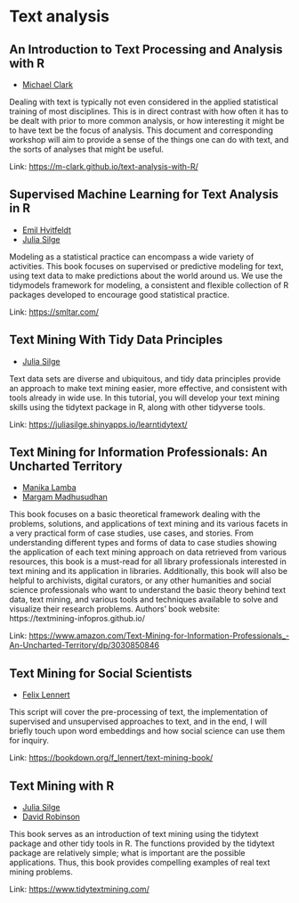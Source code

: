 # Text analysis

## An Introduction to Text Processing and Analysis with R

- [Michael Clark](https://m-clark.github.io)

Dealing with text is typically not even considered in the applied statistical training of most disciplines. This is in direct contrast with how often it has to be dealt with prior to more common analysis, or how interesting it might be to have text be the focus of analysis. This document and corresponding workshop will aim to provide a sense of the things one can do with text, and the sorts of analyses that might be useful.

Link: [https://m-clark.github.io/text-analysis-with-R/](https://m-clark.github.io/text-analysis-with-R/)

## Supervised Machine Learning for Text Analysis in R

- [Emil Hvitfeldt](https://twitter.com/Emil_Hvitfeldt)
- [Julia Silge](https://twitter.com/juliasilge)

Modeling as a statistical practice can encompass a wide variety of
activities. This book focuses on supervised or predictive modeling for
text, using text data to make predictions about the world around us. We
use the tidymodels framework for modeling, a consistent and flexible
collection of R packages developed to encourage good statistical
practice.

Link: [https://smltar.com/](https://smltar.com/)

## Text Mining With Tidy Data Principles

- [Julia Silge](https://twitter.com/juliasilge)

Text data sets are diverse and ubiquitous, and tidy data principles provide an approach to make text mining easier, more effective, and consistent with tools already in wide use. In this tutorial, you will develop your text mining skills using the tidytext package in R, along
with other tidyverse tools.

Link: [https://juliasilge.shinyapps.io/learntidytext/](https://juliasilge.shinyapps.io/learntidytext/)

## Text Mining for Information Professionals: An Uncharted Territory

- [Manika Lamba](https://twitter.com/lamba_manika)
- [Margam Madhusudhan](https://twitter.com/drmadhusudhan)

This book focuses on a basic theoretical framework dealing with the problems, solutions, and applications of text mining and its various facets in a very practical form of case studies, use cases, and stories. From understanding different types and forms of data to case studies showing the application of each text mining approach on data retrieved from various resources, this book is a must-read for all library professionals interested in text mining and its application in libraries. Additionally, this book will also be helpful to archivists, digital curators, or any other humanities and social science professionals who want to understand the basic theory behind text data, text mining, and various tools and techniques available to solve and visualize their research problems. 
Authors' book website: https://textmining-infopros.github.io/

Link: [https://www.amazon.com/Text-Mining-for-Information-Professionals_-An-Uncharted-Territory/dp/3030850846](https://www.amazon.com/Text-Mining-for-Information-Professionals_-An-Uncharted-Territory/dp/3030850846)

## Text Mining for Social Scientists

- [Felix Lennert](https://twitter.com/felixlennert)

This script will cover the pre-processing of text, the implementation of supervised and unsupervised approaches to text, and in the end, I will briefly touch upon word embeddings and how social science can use them for inquiry.

Link: [https://bookdown.org/f_lennert/text-mining-book/](https://bookdown.org/f_lennert/text-mining-book/)

## Text Mining with R

- [Julia Silge](https://twitter.com/juliasilge)
- [David Robinson](https://twitter.com/drob)

This book serves as an introduction of text mining using the tidytext
package and other tidy tools in R. The functions provided by the
tidytext package are relatively simple; what is important are the
possible applications. Thus, this book provides compelling examples of
real text mining problems.

Link: [https://www.tidytextmining.com/](https://www.tidytextmining.com/)


